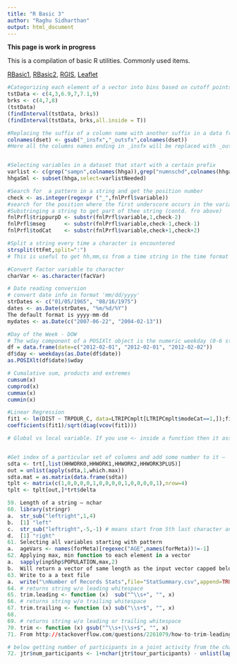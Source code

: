 ```yaml
---
title: "R Basic 3"
author: "Raghu Sidharthan"
output: html_document
---
```

**This page is work in progress**

This is a compilation of basic R utilities. Commonly used items.

[RBasic1](RBasic1),
[RBasic2](RBasic2),
[RGIS](RGIS),
[Leaflet](Leaflet)

```r
#Categorizing each element of a vector into bins based on cutoff points
tstData <- c(4,3,6.9,7,7.1,9)
brks <- c(4,7,8)
(tstData)
(findInterval(tstData, brks))
(findInterval(tstData, brks,all.inside = T))
```

```r
#Replacing the suffix of a column name with another suffix in a data frame
colnames(dset) <- gsub("_insfx","_outsfx",colnames(dset))
#Here all the columns names ending in _insfx will be replaced with _outsfx


#Selecting variables in a dataset that start with a certain prefix
varlist <- c(grep("sampn",colnames(hhga)),grep("numnschd",colnames(hhga)))
hhgaSml <- subset(hhga,select=varlistNeeded)

#Search for  a pattern in a string and get the position number
check <- as.integer(regexpr ("_",fnlPrfl$variable)) 
#search for the position where the first underscore occurs in the variable fnlPrfl$variable
#Substringing a string to get part of thee string (contd. fro above)
fnlPrfl$trippurpD <- substr(fnlPrfl$variable,1,check-2)
fnlPrfl$mseg      <- substr(fnlPrfl$variable,check-1,check-1)
fnlPrfl$todCat    <- substr(fnlPrfl$variable,check+1,check+2)

#Split a string every time a character is encountered
strsplit(ttFmt,split=":")
# This is useful to get hh,mm,ss from a time string in the time format

#Convert Factor variable to character
charVar <- as.character(facVar)

# Date reading conversion
# convert date info in format 'mm/dd/yyyy'
strDates <- c("01/05/1965", "08/16/1975")
dates <- as.Date(strDates, "%m/%d/%Y")
The default format is yyyy-mm-dd
mydates <- as.Date(c("2007-06-22", "2004-02-13"))

#Day of the Week - DOW 
# The wday component of a POSIXlt object is the numeric weekday (0-6 starting on Sunday).
df = data.frame(date=c("2012-02-01", "2012-02-01", "2012-02-02")) 
df$day <- weekdays(as.Date(df$date))
as.POSIXlt(df$date)$wday

# Cumalative sum, products and extremes
cumsum(x)
cumprod(x)
cummax(x)
cummin(x)

#Linear Regression
fit1 <- lm(DIST ~ TRPDUR_C, data=LTRIPCmplt[LTRIPCmplt$modeCat==1,]);fit1
coefficients(fit1)/sqrt(diag(vcov(fit1)))

# Global vs local variable. If you use <- inside a function then it assigns to local. IF you use <<- then it assigns to global variable


#Get index of a particular set of columns and add some number to it – 
sdta <- trt[,list(HHWORK0,HHWORK1,HHWORK2,HHWORK3PLUS)]
out = unlist(apply(sdta,1,which.max))
sdta.mat = as.matrix(data.frame(sdta))
tplt <- matrix(c(1,0,0,0,0,1,0,0,0,0,1,0,0,0,0,1),nrow=4)
tplt <- tplt[out,]*trt$delta


```

```r
59.	Length of a string – nchar
60.	library(stringr)
a.	str_sub("leftright",1,4)
b.	[1] "left"
c.	str_sub("leftright",-5,-1) # means start from 5th last character and go to the 1st last character
d.	[1] "right"
61.	Selecting all variables starting with pattern
a.	ageVars <- names(forMeta)[regexec("AGE",names(forMeta))!=-1]
62.	Applying max, min function to each element in a vector
a.	sapply(inpShp$POPULATION,max,2)
b.	Will return a vector of same length as the input vector capped below at 2.
63.	Write to a a text file
a.	write("\nNumber of Records Stats",file="StatSummary.csv",append=TRUE)
64.	# returns string w/o leading whitespace
65.	trim.leading <- function (x)  sub("^\\s+", "", x)
66.	# returns string w/o trailing whitespace
67.	trim.trailing <- function (x) sub("\\s+$", "", x)
68.	
69.	# returns string w/o leading or trailing whitespace
70.	trim <- function (x) gsub("^\\s+|\\s+$", "", x)
71.	From http://stackoverflow.com/questions/2261079/how-to-trim-leading-and-trailing-whitespace-in-r

# below getting number of participants in a joint activity from the character string
72. jtr$num_participants <- 1+nchar(jtr$tour_participants) - unlist(lapply(gsub(" ", "", jtr$tour_participants, fixed = TRUE),nchar))
```
